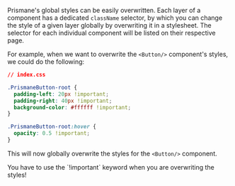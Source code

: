 Prismane's global styles can be easily overwritten. Each layer of a component has a dedicated `className` selector, by which you can change the style of a given layer globally by overwriting it in a stylesheet. The selector for each individual component will be listed on their respective page.

For example, when we want to overwrite the `<Button/>` component's styles, we could do the following:

```css
// index.css

.PrismaneButton-root {
  padding-left: 20px !important;
  padding-right: 40px !important;
  background-color: #ffffff !important;
}

.PrismaneButton-root:hover {
  opacity: 0.5 !important;
}
```

This will now globally overwrite the styles for the `<Button/>` component.

<Warning>
  You have to use the `!important` keyword when you are overwriting the styles!
</Warning>
